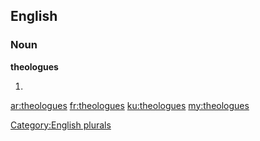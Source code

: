 ==English==

===Noun===
'''theologues'''

# {{plural of|[[theologue]]}}

[[Category:English plurals]]

[[ar:theologues]]
[[fr:theologues]]
[[ku:theologues]]
[[my:theologues]]